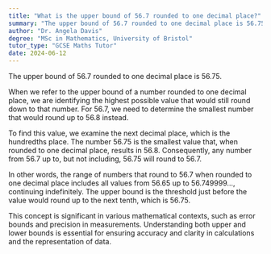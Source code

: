 ```yaml
---
title: "What is the upper bound of 56.7 rounded to one decimal place?"
summary: "The upper bound of 56.7 rounded to one decimal place is 56.75."
author: "Dr. Angela Davis"
degree: "MSc in Mathematics, University of Bristol"
tutor_type: "GCSE Maths Tutor"
date: 2024-06-12
---
```


The upper bound of $56.7$ rounded to one decimal place is $56.75$.

When we refer to the upper bound of a number rounded to one decimal place, we are identifying the highest possible value that would still round down to that number. For $56.7$, we need to determine the smallest number that would round up to $56.8$ instead.

To find this value, we examine the next decimal place, which is the hundredths place. The number $56.75$ is the smallest value that, when rounded to one decimal place, results in $56.8$. Consequently, any number from $56.7$ up to, but not including, $56.75$ will round to $56.7$.

In other words, the range of numbers that round to $56.7$ when rounded to one decimal place includes all values from $56.65$ up to $56.749999...$, continuing indefinitely. The upper bound is the threshold just before the value would round up to the next tenth, which is $56.75$. 

This concept is significant in various mathematical contexts, such as error bounds and precision in measurements. Understanding both upper and lower bounds is essential for ensuring accuracy and clarity in calculations and the representation of data.
    